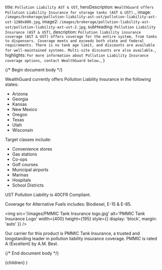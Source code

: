 
  title: `Pollution Liability AST & UST`,
  heroDescription: `WealthGuard offers Pollution Liability Insurance for storage tanks (AST & UST).`,
  image: `/images/brokerage/pollution-liability-ast-ust/pollution-liability-ast-ust-1280x800.jpg`,
  image2: `/images/brokerage/pollution-liability-ast-ust/pollution-liability-ast-ust-2.jpg`,
  subHeading: `Pollution Liability Insurance (AST & UST)`,
  description: `Pollution liability insurance coverage (AST & UST) offers coverage for the entire system, from tanks to dispensers. Coverage meets and exceeds both state and federal requirements. There is no tank age limit, and discounts are available for well-maintained systems. Multi-site discounts are also available.`,
  highlights: `For more information about Pollution Liability Insurance coverage options, contact WealthGuard below.`,
}

{/* Begin document body */}

WealthGuard currently offers Pollution Liability Insurance in the following states:

- Arizona
- Georgia
- Kansas
- New Mexico
- Oregon
- Texas
- Utah
- Wisconsin

Target classes include:

- Convenience stores
- Gas stations
- Co-ops
- Golf courses
- Municipal airports
- Marinas
- Hospitals
- School Districts

UST Pollution Liability is 40CFR Compliant.

Coverage for Alternative Fuels includes: Biodiesel, E-15 & E-85.

<img
  src='/images/PMMIC Tank Insurance logo.jpg'
  alt='PMMIC Tank Insurance Logo'
  width={400}
  height={195}
  style={{ display: 'block', margin: 'auto' }}
/>

Our carrier for this product is PMMIC Tank Insurance, a trusted and longstanding leader in pollution liability insurance coverage. PMMIC is rated A (Excellent) by A.M. Best.

{/* End document body */}

  <SolutionTemplate meta={meta}>{children}</SolutionTemplate>
)
